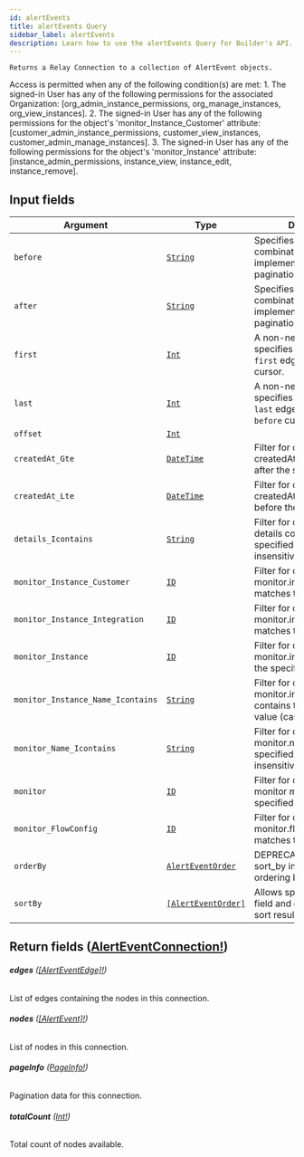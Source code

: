 ```yaml
---
id: alertEvents
title: alertEvents Query
sidebar_label: alertEvents
description: Learn how to use the alertEvents Query for Builder's API.
---
```


    Returns a Relay Connection to a collection of AlertEvent objects.

Access is permitted when any of the following condition(s) are met: 1. The signed-in User has any of the following permissions for the associated Organization: [org_admin_instance_permissions, org_manage_instances, org_view_instances]. 2. The signed-in User has any of the following permissions for the object's 'monitor_Instance_Customer' attribute: [customer_admin_instance_permissions, customer_view_instances, customer_admin_manage_instances]. 3. The signed-in User has any of the following permissions for the object's 'monitor_Instance' attribute: [instance_admin_permissions, instance_view, instance_edit, instance_remove].

## Input fields

| Argument                          | Type                                                               | Description                                                                                      |
| --------------------------------- | ------------------------------------------------------------------ | ------------------------------------------------------------------------------------------------ |
| `before`                          | [`String`](/docs/composer/builder/api/schema/scalar/String.mdx)                           | Specifies a cursor for use in combination with `last` to implement backward pagination.          |
| `after`                           | [`String`](/docs/composer/builder/api/schema/scalar/String.mdx)                           | Specifies a cursor for use in combination with `first` to implement forward pagination.          |
| `first`                           | [`Int`](/docs/composer/builder/api/schema/scalar/Int.mdx)                                 | A non-negative integer that specifies to return at most `first` edges after the `after` cursor.  |
| `last`                            | [`Int`](/docs/composer/builder/api/schema/scalar/Int.mdx)                                 | A non-negative integer that specifies to return at most `last` edges before the `before` cursor. |
| `offset`                          | [`Int`](/docs/composer/builder/api/schema/scalar/Int.mdx)                                 |                                                                                                  |
| `createdAt_Gte`                   | [`DateTime`](/docs/composer/builder/api/schema/scalar/DateTime.mdx)                       | Filter for objects where createdAt occurs on or after the specified value.                       |
| `createdAt_Lte`                   | [`DateTime`](/docs/composer/builder/api/schema/scalar/DateTime.mdx)                       | Filter for objects where createdAt occurs on or before the specified value.                      |
| `details_Icontains`               | [`String`](/docs/composer/builder/api/schema/scalar/String.mdx)                           | Filter for objects where details contains the specified value (case insensitive).                |
| `monitor_Instance_Customer`       | [`ID`](/docs/composer/builder/api/schema/scalar/ID.mdx)                                   | Filter for objects where monitor.instance.customer matches the specified ID.                     |
| `monitor_Instance_Integration`    | [`ID`](/docs/composer/builder/api/schema/scalar/ID.mdx)                                   | Filter for objects where monitor.instance.integration matches the specified ID.                  |
| `monitor_Instance`                | [`ID`](/docs/composer/builder/api/schema/scalar/ID.mdx)                                   | Filter for objects where monitor.instance matches the specified ID.                              |
| `monitor_Instance_Name_Icontains` | [`String`](/docs/composer/builder/api/schema/scalar/String.mdx)                           | Filter for objects where monitor.instance.name contains the specified value (case insensitive).  |
| `monitor_Name_Icontains`          | [`String`](/docs/composer/builder/api/schema/scalar/String.mdx)                           | Filter for objects where monitor.name contains the specified value (case insensitive).           |
| `monitor`                         | [`ID`](/docs/composer/builder/api/schema/scalar/ID.mdx)                                   | Filter for objects where monitor matches the specified ID.                                       |
| `monitor_FlowConfig`              | [`ID`](/docs/composer/builder/api/schema/scalar/ID.mdx)                                   | Filter for objects where monitor.flowConfig matches the specified ID.                            |
| `orderBy`                         | [`AlertEventOrder`](/docs/composer/builder/api/schema/input_object/AlertEventOrder.mdx)   | DEPRECATED. Prefer using sort_by instead as it allows ordering by many fields.                   |
| `sortBy`                          | [`[AlertEventOrder]`](/docs/composer/builder/api/schema/input_object/AlertEventOrder.mdx) | Allows specifying many field and direction pairs to sort results by.                             |

## Return fields ([AlertEventConnection!](/docs/composer/builder/api/schema/object/AlertEventConnection.mdx))

###### <b>edges</b> ([[AlertEventEdge]!](/docs/composer/builder/api/schema/object/AlertEventEdge.mdx))

List of edges containing the nodes in this connection.

###### <b>nodes</b> ([[AlertEvent]!](/docs/composer/builder/api/schema/object/AlertEvent.mdx))

List of nodes in this connection.

###### <b>pageInfo</b> ([PageInfo!](/docs/composer/builder/api/schema/object/PageInfo.mdx))

Pagination data for this connection.

###### <b>totalCount</b> ([Int!](/docs/composer/builder/api/schema/scalar/Int.mdx))

Total count of nodes available.
